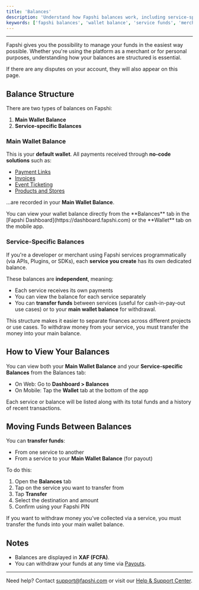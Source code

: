 ```yaml
---
title: 'Balances'
description: 'Understand how Fapshi balances work, including service-specific balances and your main wallet balance.'
keywords: ['fapshi balances', 'wallet balance', 'service funds', 'merchant wallet', 'fapshi payment management']
---
```


---

Fapshi gives you the possibility to manage your funds in the easiest way possible. Whether you're using the platform as a merchant or for personal purposes, understanding how your balances are structured is essential.

<Tip>If there are any disputes on your account, they will also appear on this page.</Tip>

## Balance Structure

There are two types of balances on Fapshi:

1. **Main Wallet Balance**
2. **Service-specific Balances**

### Main Wallet Balance

This is your **default wallet**. All payments received through **no-code solutions** such as:

- [Payment Links](/en/guides/no-code-solutions/payment-links)
- [Invoices](/en/guides/no-code-solutions/invoicing)
- [Event Ticketing](/en/guides/no-code-solutions/event-ticketing)
- [Products and Stores](/en/guides/no-code-solutions/products)

...are recorded in your **Main Wallet Balance**.

<Info>
You can view your wallet balance directly from the **Balances** tab in the [Fapshi Dashboard](https://dashboard.fapshi.com) or the **Wallet** tab on the mobile app.
</Info>

### Service-Specific Balances

If you're a developer or merchant using Fapshi services programmatically (via APIs, Plugins, or SDKs), each **service you create** has its own dedicated balance.

These balances are **independent**, meaning:

- Each service receives its own payments
- You can view the balance for each service separately
- You can **transfer funds** between services (useful for cash-in-pay-out use cases) or to your **main wallet balance** for withdrawal.

<Note>
This structure makes it easier to separate finances across different projects or use cases. 
To withdraw money from your service, you must transfer the money into your main balance.
</Note>

## How to View Your Balances

You can view both your **Main Wallet Balance** and your **Service-specific Balances** from the Balances tab:

- On Web: Go to **Dashboard > Balances**
- On Mobile: Tap the **Wallet** tab at the bottom of the app

Each service or balance will be listed along with its total funds and a history of recent transactions.

## Moving Funds Between Balances

You can **transfer funds**:

- From one service to another
- From a service to your **Main Wallet Balance** (for payout)

To do this:

1. Open the **Balances** tab
2. Tap on the service you want to transfer from
3. Tap **Transfer**
4. Select the destination and amount
5. Confirm using your Fapshi PIN

<Warning>
If you want to withdraw money you've collected via a service, you must transfer the funds into your main wallet balance.
</Warning>

## Notes

- Balances are displayed in **XAF (FCFA)**.
- You can withdraw your funds at any time via [Payouts](/en/guides/managing-payments/payouts).

---

Need help? Contact [support@fapshi.com](mailto:support@fapshi.com) or visit our [Help & Support Center](https://fapshi.com/en/help-and-support).
